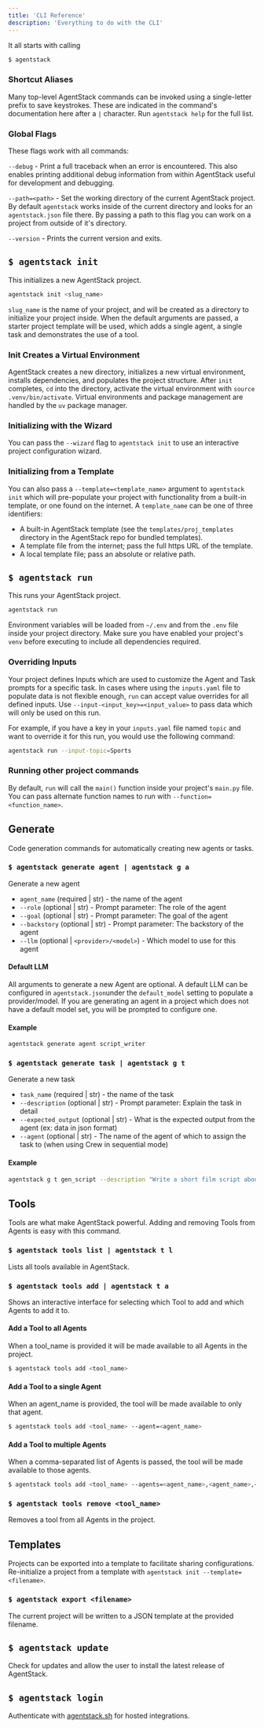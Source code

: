 ```yaml
---
title: 'CLI Reference'
description: 'Everything to do with the CLI'
---
```


It all starts with calling
```bash
$ agentstack
```

### Shortcut Aliases
Many top-level AgentStack commands can be invoked using a single-letter prefix to save keystrokes. These are indicated
in the command's documentation here after a `|` character. Run `agentstack help` for the full list. 

### Global Flags
These flags work with all commands:

`--debug` - Print a full traceback when an error is encountered. This also enables printing additional debug information
from within AgentStack useful for development and debugging. 

`--path=<path>` - Set the working directory of the current AgentStack project. By default `agentstack` works inside of the
current directory and looks for an `agentstack.json` file there. By passing a path to this flag you can work on a project
from outside of it's directory.

`--version` - Prints the current version and exits.


## `$ agentstack init`
This initializes a new AgentStack project.
```bash
agentstack init <slug_name>
```

`slug_name` is the name of your project, and will be created as a directory to initialize your project inside. When the
default arguments are passed, a starter project template will be used, which adds a single agent, a single task and
demonstrates the use of a tool. 

### Init Creates a Virtual Environment
AgentStack creates a new directory, initializes a new virtual environment, installs dependencies, and populates the project 
structure. After `init` completes, `cd` into the directory, activate the virtual environment with `source .venv/bin/activate`.
Virtual environments and package management are handled by the `uv` package manager. 

### Initializing with the Wizard
You can pass the `--wizard` flag to `agentstack init` to use an interactive project configuration wizard. 

### Initializing from a Template
You can also pass a `--template=<template_name>` argument to `agentstack init` which will pre-populate your project with functionality
from a built-in template, or one found on the internet. A `template_name` can be one of three identifiers:

- A built-in AgentStack template (see the `templates/proj_templates` directory in the AgentStack repo for bundled templates).
- A template file from the internet; pass the full https URL of the template.
- A local template file; pass an absolute or relative path. 


## `$ agentstack run`
This runs your AgentStack project.
```bash
agentstack run
```

Environment variables will be loaded from `~/.env` and from the `.env` file inside your project directory. Make sure you
have enabled your project's `venv` before executing to include all dependencies required. 

### Overriding Inputs
Your project defines Inputs which are used to customize the Agent and Task prompts for a specific task. In cases where
using the `inputs.yaml` file to populate data is not flexible enough, `run` can accept value overrides for all defined 
inputs. Use `--input-<input_key>=<input_value>` to pass data which will only be used on this run. 

For example, if you have a key in your `inputs.yaml` file named `topic` and want to override it for this run, you would
use the following command:

```bash
agentstack run --input-topic=Sports
```

### Running other project commands
By default, `run` will call the `main()` function inside your project's `main.py` file. You can pass alternate function
names to run with `--function=<function_name>`.


## Generate
Code generation commands for automatically creating new agents or tasks.

### `$ agentstack generate agent | agentstack g a`
Generate a new agent
- `agent_name` (required | str) - the name of the agent
- `--role` (optional | str) - Prompt parameter: The role of the agent
- `--goal` (optional | str) - Prompt parameter: The goal of the agent
- `--backstory` (optional | str) - Prompt parameter: The backstory of the agent
- `--llm` (optional | `<provider>/<model>`) - Which model to use for this agent

#### Default LLM
All arguments to generate a new Agent are optional. A default LLM can be configured in `agentstack.json`under the 
`default_model` setting to populate a provider/model. If you are generating an agent in a project which does not have
a default model set, you will be prompted to configure one. 

#### Example
```bash Generate Agent
agentstack generate agent script_writer
```

### `$ agentstack generate task | agentstack g t`
Generate a new task
- `task_name` (required | str) - the name of the task
- `--description` (optional | str) - Prompt parameter: Explain the task in detail
- `--expected_output` (optional | str) - What is the expected output from the agent (ex: data in json format)
- `--agent` (optional | str) - The name of the agent of which to assign the task to (when using Crew in sequential mode)

#### Example
```bash Generate Task
agentstack g t gen_script --description "Write a short film script about secret agents"
```

## Tools
Tools are what make AgentStack powerful. Adding and removing Tools from Agents is easy with this command. 

### `$ agentstack tools list | agentstack t l`
Lists all tools available in AgentStack.

### `$ agentstack tools add | agentstack t a`
Shows an interactive interface for selecting which Tool to add and which Agents to add it to.

#### Add a Tool to all Agents
When a tool_name is provided it will be made available to all Agents in the project. 
```bash
$ agentstack tools add <tool_name>
```

#### Add a Tool to a single Agent
When an agent_name is provided, the tool will be made available to only that agent. 
```bash
$ agentstack tools add <tool_name> --agent=<agent_name>
```

#### Add a Tool to multiple Agents
When a comma-separated list of Agents is passed, the tool will be made available to those agents. 
```bash
$ agentstack tools add <tool_name> --agents=<agent_name>,<agent_name>,<agent_name>
```

### `$ agentstack tools remove <tool_name>`
Removes a tool from all Agents in the project. 


## Templates
Projects can be exported into a template to facilitate sharing configurations. Re-initialize a project from a template
with `agentstack init --template=<filename>`.

### `$ agentstack export <filename>`
The current project will be written to a JSON template at the provided filename. 

## `$ agentstack update`
Check for updates and allow the user to install the latest release of AgentStack. 

## `$ agentstack login`
Authenticate with [agentstack.sh](https://agentstack.sh) for hosted integrations. 

